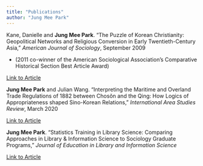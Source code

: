 ```yaml
---
title: "Publications"
author: "Jung Mee Park"
---
```


Kane, Danielle and **Jung Mee Park**. "The Puzzle of Korean Christianity: Geopolitical Networks and Religious Conversion in Early Twentieth-Century Asia," *American Journal of Sociology*, September 2009

-   (2011 co-winner of the American Sociological Association's Comparative Historical Section Best Article Award)

[Link to Article](https://www.jstor.org/stable/10.1086/599246?seq=1)

**Jung Mee Park** and Julian Wang. "Interpreting the Maritime and Overland Trade Regulations of 1882 between Chosŏn and the Qing: How Logics of Appropriateness shaped Sino-Korean Relations," *International Area Studies Review*, March 2020

[Link to Article](https://doi.org/10.1177/2233865919871704)

**Jung Mee Park**. "Statistics Training in Library Science: Comparing Approaches in Library & Information Science to Sociology Graduate Programs," *Journal of Education in Library and Information Science*

[Link to Article](https://doi.org/10.3138/jelis-2020-0080)
